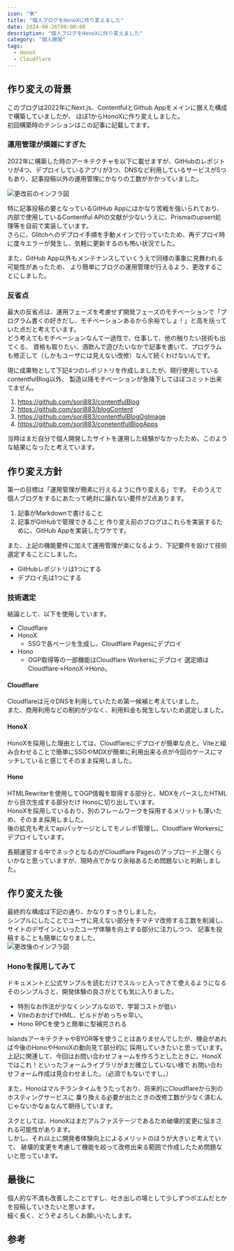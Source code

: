 ```yaml
---
icon: "🛠️"
title: "個人ブログをHonoXに作り変えました"
date: 2024-08-26T00:00:00
description: "個人ブログをHonoXに作り変えました"
category: "個人開発"
tags:
  - HonoX
  - Cloudflare
---
```


## 作り変えの背景
このブログは2022年にNext.js、ContentfulとGithub Appをメインに据えた構成で構築していましたが、
ほぼ1からHonoXに作り変えしました。  
初回構築時のテンションはこの記事に記載してます。  
<ExLinkCard url="https://sori883.dev/posts/this_blog_architecture/" />

### 運用管理が煩雑にすぎた
2022年に構築した時のアーキテクチャを以下に載せますが、GitHubのレポジトリが4つ、デプロイしているアプリが3つ、DNSなど利用しているサービスが5つ
もあり、記事投稿以外の運用管理にかなりの工数がかかっていました。 

![更改前のインフラ図](./old_infra.webp)

特に記事投稿の要となっているGitHub Appにはかなり苦戦を強いられており、
内部で使用しているContentful APIの文献が少ないうえに、Prismaのupsert処理等を自前で実装しています。  
さらに、Glitchへのデプロイ手順を手動メインで行っていたため、再デプロイ時に度々エラーが発生し、気軽に更新するのも怖い状況でした。  

また、GitHub App以外もメンテナンスしていくうえで同様の事象に見舞われる可能性があったため、
より簡単にブログの運用管理が行えるよう、更改することにしました。  

### 反省点
最大の反省点は、運用フェーズを考慮せず開発フェーズのモチベーションで「プログラム書くの好きだし、モチベーションあるから余裕でしょ！」と高を括っていた点だと考えています。  
どう考えてもモチベーションなんて一過性で、仕事して、他の触りたい技術も出てくる、
資格も取りたい、酒飲んで遊びたいなかで記事を書いて、プログラムも修正して（しかもユーザには見えない改修）なんて続くわけないんです。  

現に成果物として下記4つのレポジトリを作成しましたが、現行使用しているcontentfulBlog以外、
製造以降モチベーションが急降下してほぼコミット出来てません。  
1. https://github.com/sori883/contentfulBlog
1. https://github.com/sori883/blogContent
1. https://github.com/sori883/contentfulBlogOgImage
1. https://github.com/sori883/conetentfulBlogApps

当時はまだ自分で個人開発したサイトを運用した経験がなかったため、このような結果になったと考えています。  

## 作り変え方針
第一の目標は「運用管理が簡素に行えるように作り変える」です。
そのうえで個人ブログをするにあたって絶対に譲れない要件が2点あります。   
1. 記事がMarkdownで書けること
1. 記事がGitHubで管理できること
作り変え前のブログはこれらを実装するために、GitHub Appを実装したワケです。  

また、上記の機能要件に加えて運用管理が楽になるよう、下記要件を設けて技術選定することにしました。    
- GitHubレポジトリは1つにする
- デプロイ先は1つにする

### 技術選定
結論として、以下を使用しています。  
- Cloudflare
- HonoX
  - SSGで各ページを生成し、Cloudflare Pagesにデプロイ
- Hono
  - OGP取得等の一部機能はCloudflare Workersにデプロイ
選定順はCloudflare→HonoX→Hono。  

#### Cloudflare
Cloudflareは元々DNSを利用していたため第一候補と考えていました。  
また、商用利用などの制約が少なく、利用料金も発生しないため選定しました。  

#### HonoX
HonoXを採用した理由としては、Cloudflareにデプロイが簡単な点と、Viteと組み合わせることで簡単にSSGやMDXが簡単に利用出来る点が今回のケースにマッチしていると感じてそのまま採用しました。  

#### Hono
HTMLRewriterを使用してOGP情報を取得する部分と、MDXをパースしたHTMLから目次生成する部分だけ
Honoに切り出しています。  
HonoXを採用しているおり、別のフレームワークを採用するメリットも薄いため、そのまま採用しました。  
後の拡充も考えてapiパッケージとしてモノレポ管理し、Cloudflare Workersにデプロイしています。 


長期運営する中でネックとなるのがCloudflare Pagesのアップロード上限くらいかなと思っていますが、現時点でかなり余裕あるため問題ないと判断しました。  
<ExLinkCard url="https://developers.cloudflare.com/pages/platform/limits/" />

## 作り変えた後
最終的な構成は下記の通り、かなりすっきりしました。  
シンプルにしたことでユーザに見えない部分をチマチマ改修する工数を削減し、サイトのデザインといったユーザ体験を向上する部分に注力しつつ、
記事を投稿することも簡単になりました。  
![更改後のインフラ図](./new_infra.webp)

### Honoを採用してみて
ドキュメントと公式サンプルを読むだけでスルッと入ってきて使えるようになるそのシンプルさと、開発体験の良さがとても気に入りました。
- 特別なお作法が少なくシンプルなので、学習コストが低い
- ViteのおかげでHML、ビルドがめっちゃ早い。
- Hono RPCを使うと簡単に型補完される

IslandsアーキテクチャやBYOR等を使うことはありませんでしたが、機会があれば今後のHonoやHonoXの動向見て部分的に
採用していきたいと思っています。  
上記に関連して、今回はお問い合わせフォームを作ろうとしたときに、HonoXではこれ！といったフォームライブラリがまだ確立していない様で
お問い合わせフォーム作成は見合わせました。（必須でもないですし。）  

また、Honoはマルチランタイムをうたっており、将来的にCloudflareから別のホスティングサービスに
乗り換える必要が出たときの改修工数が少なく済むんじゃないかなぁなんて期待しています。  

スクとしては、HonoXはまだアルファステージであるため破壊的変更に悩まされる可能性があります。  
しかし、それ以上に開発者体験向上によるメリットのほうが大きいと考えていて、
破壊的変更を考慮して機能を絞って改修出来る範囲で作成したため問題ないと思っています。  

## 最後に
個人的な不満も改善したことですし、吐き出しの場として少しずつポエムだとかを投稿していきたいと思います。  
細く長く、どうぞよろしくお願いいたします。


## 参考
<ExLinkCard url="https://zenn.dev/yusukebe/articles/724940fa3f2450" />
<ExLinkCard url="https://blog.p1ass.com/posts/migrate-to-hono/" />
